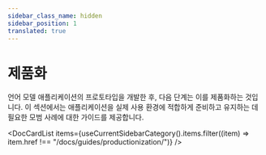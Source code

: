 ```yaml
---
sidebar_class_name: hidden
sidebar_position: 1
translated: true
---
```


# 제품화

언어 모델 애플리케이션의 프로토타입을 개발한 후, 다음 단계는 이를 제품화하는 것입니다.
이 섹션에서는 애플리케이션을 실제 사용 환경에 적합하게 준비하고 유지하는 데 필요한 모범 사례에 대한 가이드를 제공합니다.


<DocCardList items={useCurrentSidebarCategory().items.filter((item) => item.href !== "/docs/guides/productionization/")} />